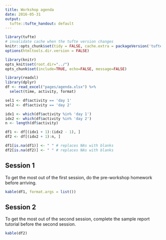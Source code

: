 ```yaml
---
title: Workshop agenda
date: 2016-05-31
output:
  tufte::tufte_handout: default
---
```


```r
library(tufte)
# invalidate cache when the tufte version changes
knitr::opts_chunk$set(tidy = FALSE, cache.extra = packageVersion('tufte'))
options(htmltools.dir.version = FALSE)

library(knitr)
opts_knit$set(root.dir="../")
opts_chunk$set(include=TRUE, echo=FALSE, message=FALSE)
```

```r
library(readxl)
library(dplyr)
df <- read_excel("pages/agenda.xlsx") %>% 
  select(time, activity, format)

sel1 <- df$activity == 'day 1'
sel2 <- df$activity == 'day 2'

idx1 <- which(df$activity %in% 'day 1')
idx2 <- which(df$activity %in% 'day 2')
n <- length(df$activity)

df1 <- df[(idx1 + 1):(idx2 - 1), ]
df2 <- df[(idx2 + 1):n, ]

df1[is.na(df1)] <- " " # replaces NAs with blanks
df2[is.na(df2)] <- " " # replaces NAs with blanks
```

## Session 1

To get the most out of the first session, do the pre-workshop homework before arriving. 

```r
kable(df1, format.args = list())
```

## Session 2

To get the most out of the second session, complete the sample report tutorial before the second session.  

```r
kable(df2)
```
